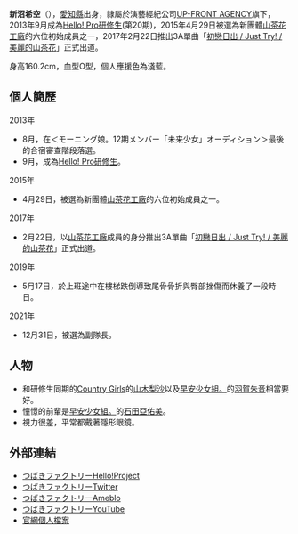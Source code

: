 {{藝人
|姓名 = 新沼希空
|類型 = 女歌手
|圖片 = 
|圖片尺寸 =
|圖片簡介 =
|本名 =
|外文名 = 新沼希空
|外文 = ja
|羅馬拼音 = Niinuma Kisora
|英文名 =
|暱稱 = 
|其他藝名 =
|國籍 = [[日本|日本]]
|民族 =
|籍貫 =
|出生日期 = {{Birth_date_and_age|1999|10|20}}
|出生地點 = {{JPN}}[[愛知縣|愛知縣]]
|逝世日期 =
|逝世地點 =
|職業 = 
|語言 = 
|三圍 =
|教育程度 = 高中
|宗教信仰 =
|配偶 =
|兒女 =
|父母 =
|音樂類型 = [[日本流行音樂|日本流行音樂]]
|演奏樂器 =
|出道地點 = {{JPN}}[[東京都|東京都]]
|出道作 = 初恋サンライズ / Just Try! / うるわしのカメリア
|出道日期 = 2017年2月22日
|代表作 =
|活躍年代 = 2013年至今
|唱片公司 = [[zetima|zetima]]
|經紀公司 = [[UFG#UP-FRONT_AGENCY|UP-FRONT AGENCY Co., Ltd.]]
|網站 =
|相關團體 = [[Tsubaki_Factory|山茶花工廠]]
|獎項 =
|IMDb =
|現任成員 =
|過往成員 =
|音樂專輯 =
|電影 =
|電視節目 =
|舞台劇 =
|書籍 =
}}

'''新沼希空'''（{{bd|1999年|10月20日}}），[[愛知縣|愛知縣]]出身，隸屬於演藝經紀公司[[UFG#UP-FRONT_AGENCY|UP-FRONT AGENCY]]旗下，2013年9月成為[[Hello!_Pro研修生|Hello! Pro研修生]](第20期)，2015年4月29日被選為新團體[[Tsubaki_Factory|山茶花工廠]]的六位初始成員之一，2017年2月22日推出3A單曲「[[初戀日出_/_Just_Try!_/_美麗的山茶花|初戀日出 / Just Try! / 美麗的山茶花]]」正式出道。

身高160.2cm，血型O型，個人應援色為淺藍。

== 個人簡歷 ==
;2013年
* 8月，在＜モーニング娘。12期メンバー「未来少女」オーディション＞最後的合宿審查階段落選。
* 9月，成為[[Hello!_Pro研修生|Hello! Pro研修生]]。
;2015年
* 4月29日，被選為新團體[[Tsubaki_Factory|山茶花工廠]]的六位初始成員之一。
;2017年
* 2月22日，以[[Tsubaki_Factory|山茶花工廠]]成員的身分推出3A單曲「[[初戀日出_/_Just_Try!_/_美麗的山茶花|初戀日出 / Just Try! / 美麗的山茶花]]」正式出道。
;2019年
* 5月17日，於上班途中在樓梯跌倒導致尾骨骨折與臀部挫傷而休養了一段時日。
;2021年
* 12月31日，被選為副隊長。

== 人物 ==
* 和研修生同期的[[Country_Girls|Country Girls]]的[[山木梨沙|山木梨沙]]以及[[早安少女組。|早安少女組。]]的[[羽賀朱音|羽賀朱音]]相當要好。
* 憧憬的前輩是[[早安少女組。|早安少女組。]]的[[石田亞佑美|石田亞佑美]]。
* 視力很差，平常都戴著隱形眼鏡。

== 外部連結 ==
* [http://www.helloproject.com/tsubakifactory/ つばきファクトリーHello!Project] {{Wayback|url=http://www.helloproject.com/tsubakifactory/ |date=20200902211036 }}
* [https://twitter.com/tsubakifac_uf つばきファクトリーTwitter] {{Wayback|url=https://twitter.com/tsubakifac_uf |date=20210215082925 }}
* [https://ameblo.jp/tsubaki-factory/ つばきファクトリーAmeblo] {{Wayback|url=https://ameblo.jp/tsubaki-factory/ |date=20210215082945 }}
* [http://www.youtube.com/c/tsubakifactory/ つばきファクトリーYouTube] {{Wayback|url=http://www.youtube.com/c/tsubakifactory/ |date=20200917203620 }}
* [http://www.helloproject.com/tsubakifactory/profile/kisora_niinuma/ 官網個人檔案] {{Wayback|url=http://www.helloproject.com/tsubakifactory/profile/kisora_niinuma/ |date=20211127074451 }}